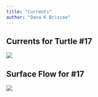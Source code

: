 ```yaml
---
title: "Currents"
author: "Dana K Briscoe"
---
```



## Currents for Turtle #17
![](docs/images/dbriscoe_stretch_turtle17_hauoli_surface_currents_vectors.gif)

## Surface Flow for #17
![](docs/images/hauoli_surface_currents.gif)